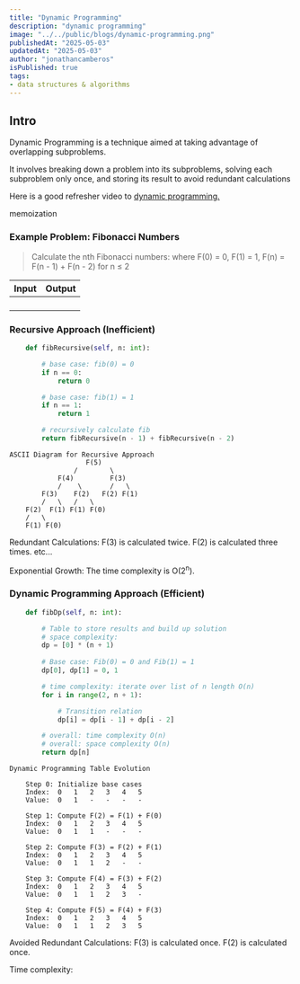 ```yaml
---
title: "Dynamic Programming"
description: "dynamic programming"
image: "../../public/blogs/dynamic-programming.png"
publishedAt: "2025-05-03"
updatedAt: "2025-05-03" 
author: "jonathancamberos"
isPublished: true
tags: 
- data structures & algorithms
---
```


## Intro

Dynamic Programming is a technique aimed at taking advantage 
of overlapping subproblems. 

It involves breaking down a problem into its subproblems,
solving each subproblem only once, and storing its result to avoid redundant calculations

Here is a good refresher video to [dynamic programming.](https://www.youtube.com/watch?v=r4-cftqTcdI)

memoization

### Example Problem: Fibonacci Numbers
 

> Calculate the nth Fibonacci numbers: 
> where F(0) = 0, F(1) = 1, F(n) = F(n - 1) + F(n - 2) for n &leq; 2

|  Input   | Output  |  
| -------- | ------- | 
|      |     | 
|      |     |
|      |     |
|      |     |


### Recursive Approach (Inefficient)
```python
    def fibRecursive(self, n: int):

        # base case: fib(0) = 0
        if n == 0:
            return 0

        # base case: fib(1) = 1
        if n == 1:
            return 1

        # recursively calculate fib 
        return fibRecursive(n - 1) + fibRecursive(n - 2)
```
```
ASCII Diagram for Recursive Approach
                   F(5)
                /        \
            F(4)         F(3)
            /    \       /   \
        F(3)    F(2)   F(2) F(1)
        /   \   /   \     
    F(2)  F(1) F(1) F(0)
    /   \
    F(1) F(0)
```

Redundant Calculations:
F(3) is calculated twice.
F(2) is calculated three times.
etc...

Exponential Growth:
The time complexity is O(2<sup>n</sup>).


### Dynamic Programming Approach (Efficient)
```python
    def fibDp(self, n: int):

        # Table to store results and build up solution
        # space complexity: 
        dp = [0] * (n + 1) 
        
        # Base case: Fib(0) = 0 and Fib(1) = 1
        dp[0], dp[1] = 0, 1

        # time complexity: iterate over list of n length O(n)
        for i in range(2, n + 1):

            # Transition relation
            dp[i] = dp[i - 1] + dp[i - 2]  

        # overall: time complexity O(n)
        # overall: space complexity O(n)
        return dp[n]
```
```
Dynamic Programming Table Evolution

    Step 0: Initialize base cases
    Index:  0   1   2   3   4   5
    Value:  0   1   -   -   -   -

    Step 1: Compute F(2) = F(1) + F(0)
    Index:  0   1   2   3   4   5
    Value:  0   1   1   -   -   -

    Step 2: Compute F(3) = F(2) + F(1)
    Index:  0   1   2   3   4   5
    Value:  0   1   1   2   -   -

    Step 3: Compute F(4) = F(3) + F(2)
    Index:  0   1   2   3   4   5
    Value:  0   1   1   2   3   -

    Step 4: Compute F(5) = F(4) + F(3)
    Index:  0   1   2   3   4   5
    Value:  0   1   1   2   3   5
```

Avoided Redundant Calculations:
F(3) is calculated once.
F(2) is calculated once.

Time complexity: 